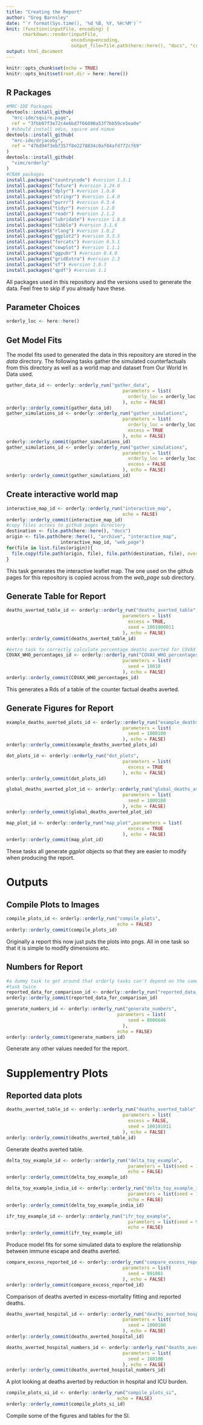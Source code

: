 ```yaml
---
title: "Creating the Report"
author: "Greg Barnsley"
date: "`r format(Sys.time(), '%d %B, %Y, %H:%M')`"
knit: (function(inputFile, encoding) { 
      rmarkdown::render(inputFile,
                        encoding=encoding, 
                        output_file=file.path(here::here(), "docs", "create_report.html")) })
output: html_document
---
```


```r
knitr::opts_chunk$set(echo = TRUE)
knitr::opts_knit$set(root.dir = here::here())
```

## R Packages

```r
#MRC-IDE Packages
devtools::install_github(
  "mrc-ide/squire.page",
  ref = "3fbb97f3e72c4e6bd7f66690a53f7bb59ce5ea0e"
) #should install odin, squire and nimue
devtools::install_github(
  "mrc-ide/drjacoby",
  ref = "476d94f3eb7357f8e2278834c0af04afd772cf69"
)
devtools::install_github(
  "vimc/orderly"
)
#CRAN packages
install.packages("countrycode") #version 1.3.1
install.packages("future") #version 1.24.0
install.packages("dplyr") #version 1.0.8
install.packages("stringr") #version 1.4.0
install.packages("purrr") #version 0.3.4
install.packages("tidyr") #version 1.2.0
install.packages("readr") #version 2.1.2
install.packages("lubridate") #version 1.8.0
install.packages("tibble") #version 3.1.6
install.packages("rlang") #version 1.0.2
install.packages("ggplot2") #version 3.3.5
install.packages("forcats") #version 0.5.1
install.packages("cowplot") #version 1.1.1
install.packages("ggpubr") #version 0.4.0
install.packages("gridExtra") #version 2.3
install.packages("sf") #version 1.0.7
install.packages("qpdf") #version 1.1
```

All packages used in this repository and the versions used to generate the data.
Feel free to skip if you already have these.

## Parameter Choices

```r
orderly_loc <- here::here()
```

## Get Model Fits

The model fits used to generated the data in this repository are stored in the 
*data* directory. The following tasks gather the simulated counterfactuals from
this directory as well as a world map and dataset from Our World In Data used.

```r
gather_data_id <- orderly::orderly_run("gather_data",
                                           parameters = list(
                                             orderly_loc = orderly_loc
                                           ), echo = FALSE)
orderly::orderly_commit(gather_data_id)
gather_simulations_id <- orderly::orderly_run("gather_simulations",
                                           parameters = list(
                                             orderly_loc = orderly_loc,
                                             excess = TRUE
                                           ), echo = FALSE)
orderly::orderly_commit(gather_simulations_id)
gather_simulations_id <- orderly::orderly_run("gather_simulations",
                                           parameters = list(
                                             orderly_loc = orderly_loc,
                                             excess = FALSE
                                           ), echo = FALSE)
orderly::orderly_commit(gather_simulations_id)
```

## Create interactive world map

```r
interactive_map_id <- orderly::orderly_run("interactive_map",
                                           echo = FALSE)
orderly::orderly_commit(interactive_map_id)
#copy files across to github pages directory
destination <- file.path(here::here(), "docs")
origin <- file.path(here::here(), "archive", "interactive_map", 
                    interactive_map_id, "web_page")
for(file in list.files(origin)){
  file.copy(file.path(origin, file), file.path(destination, file), overwrite = TRUE)
}
```

This task generates the interactive leaflet map. The one used on the github 
pages for this repository is copied across from the *web_page* sub directory.

## Generate Table for Report

```r
deaths_averted_table_id <- orderly::orderly_run("deaths_averted_table",
                                           parameters = list(
                                             excess = TRUE,
                                             seed = 1001000011
                                           ), echo = FALSE)
orderly::orderly_commit(deaths_averted_table_id)

#extra task to correctly calculate percentage deaths averted for COVAX and WHO
COVAX_WHO_percentages_id <- orderly::orderly_run("COVAX_WHO_percentages",
                                           parameters = list(
                                             seed = 10010
                                           ), echo = FALSE)
orderly::orderly_commit(COVAX_WHO_percentages_id)
```

This generates a Rds of a table of the counter factual deaths averted.

## Generate Figures for Report

```r
example_deaths_averted_plots_id <- orderly::orderly_run("example_deaths_averted_plots",
                                           parameters = list(
                                             seed = 1000100
                                           ), echo = FALSE)
orderly::orderly_commit(example_deaths_averted_plots_id)

dot_plots_id <- orderly::orderly_run("dot_plots",
                                           parameters = list(
                                             excess = TRUE
                                           ), echo = FALSE)
orderly::orderly_commit(dot_plots_id)

global_deaths_averted_plot_id <- orderly::orderly_run("global_deaths_averted_plot",
                                           parameters = list(
                                             seed = 1000100
                                           ), echo = FALSE)
orderly::orderly_commit(global_deaths_averted_plot_id)

map_plot_id <- orderly::orderly_run("map_plot",parameters = list(
                                             excess = TRUE
                                           ), echo = FALSE)
orderly::orderly_commit(map_plot_id)
```

These tasks all generate *ggplot* objects so that they are easier to modify when
producing the report.

# Outputs

## Compile Plots to Images

```r
compile_plots_id <- orderly::orderly_run("compile_plots",
                                         echo = FALSE)
orderly::orderly_commit(compile_plots_id)
```

Originally a report this now just puts the plots into pngs. All in one task so
that it is simple to modify dimensions etc.

## Numbers for Report

```r
#a dummy task to get around that orderly tasks can't depend on the same type of
#task twice
reported_data_for_comparison_id <- orderly::orderly_run("reported_data_for_comparison")
orderly::orderly_commit(reported_data_for_comparison_id)

generate_numbers_id <- orderly::orderly_run("generate_numbers",
                                         parameters = list(
                                             seed = 8006646
                                           ),
                                         echo = FALSE)
orderly::orderly_commit(generate_numbers_id)
```

Generate any other values needed for the report.

# Supplementry Plots

## Reported data plots

```r
deaths_averted_table_id <- orderly::orderly_run("deaths_averted_table",
                                           parameters = list(
                                             excess = FALSE,
                                             seed = 100101011
                                           ), echo = FALSE)
orderly::orderly_commit(deaths_averted_table_id)
```

Generate deaths averted table.

```r
delta_toy_example_id <- orderly::orderly_run("delta_toy_example",
                                             parameters = list(seed = 10001),
                                             echo = FALSE)
orderly::orderly_commit(delta_toy_example_id)

delta_toy_example_india_id <- orderly::orderly_run("delta_toy_example_india",
                                             parameters = list(seed = 1012),
                                             echo = FALSE)
orderly::orderly_commit(delta_toy_example_india_id)

ifr_toy_example_id <- orderly::orderly_run("ifr_toy_example",
                                             parameters = list(seed = 99),
                                             echo = FALSE)
orderly::orderly_commit(ifr_toy_example_id)
```

Produce model fits for some simulated data to explore the relationship between
immune escape and deaths averted.

```r
compare_excess_reported_id <- orderly::orderly_run("compare_excess_reported",
                                           parameters = list(
                                             seed = 991001
                                           ), echo = FALSE)
orderly::orderly_commit(compare_excess_reported_id)
```

Comparison of deaths averted in excess-mortality fitting and reported deaths.

```r
deaths_averted_hospital_id <- orderly::orderly_run("deaths_averted_hospital",
                                           parameters = list(
                                             seed = 1000100
                                           ), echo = FALSE)
orderly::orderly_commit(deaths_averted_hospital_id)

deaths_averted_hospital_numbers_id <- orderly::orderly_run("deaths_averted_hospital_numbers",
                                           parameters = list(
                                             seed = 160100
                                           ), echo = FALSE)
orderly::orderly_commit(deaths_averted_hospital_numbers_id)
```

A plot looking at deaths averted by reduction in hospital and ICU burden.

```r
compile_plots_si_id <- orderly::orderly_run("compile_plots_si",
                                         echo = FALSE)
orderly::orderly_commit(compile_plots_si_id)
```

Compile some of the figures and tables for the SI.

